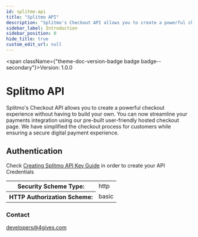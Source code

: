 ```yaml
---
id: splitmo-api
title: "Splitmo API"
description: "Splitmo's Checkout API allows you to create a powerful checkout experience without having to build your own."
sidebar_label: Introduction
sidebar_position: 0
hide_title: true
custom_edit_url: null
---
```



<span className={"theme-doc-version-badge badge badge--secondary"}>Version: 1.0.0</span>

<h1 className={"openapi__heading"}>Splitmo API</h1>



Splitmo's Checkout API allows you to create a powerful checkout experience without having to build your own. 
You can now streamline your payments integration using our pre-built user-friendly hosted checkout page. 
We have simplified the checkout process for customers while ensuring a secure digital payment experience.


<div style={{"marginBottom":"2rem"}}><h2 id={"authentication"} style={{"marginBottom":"1rem"}}>Authentication</h2><SchemaTabs className={"openapi-tabs__security-schemes"}><TabItem label={"HTTP: Basic Auth"} value={"basicAuth"}>

Check [Creating Splitmo API Key Guide](/docs/Payments/CheckoutAPI#step-1---create-a-splitmo-api-key) in order to create your API Credentials


<div><table><tbody><tr><th>Security Scheme Type:</th><td>http</td></tr><tr><th>HTTP Authorization Scheme:</th><td>basic</td></tr></tbody></table></div></TabItem></SchemaTabs></div><div style={{"display":"flex","flexDirection":"column","marginBottom":"var(--ifm-paragraph-margin-bottom)"}}><h3 style={{"marginBottom":"0.25rem"}}>Contact</h3><span><a href={"mailto:developers@4gives.com"}>developers@4gives.com</a></span></div>
      